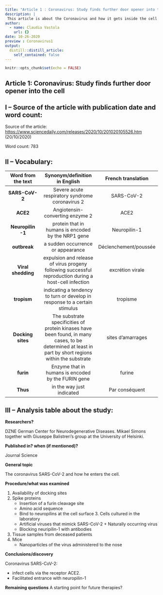 ```yaml
---
title: "Article 1 : Coronavirus: Study finds further door opener into the cell"
description: |
 This article is about the Coronavirus and how it gets inside the cell.
author:
  - name: Claudia Vastola
    url: {}
date: 10-26-2020
preview : Coronavirus1
output:
  distill::distill_article:
    self_contained: false
---
```


```r
knitr::opts_chunk$set(echo = FALSE)
```


## Article 1: Coronavirus: Study finds further door opener into the cell


## I – Source of the article with publication date and word count:


Source of the article:  <https://www.sciencedaily.com/releases/2020/10/201020105526.htm> 
(20/10/2020)


Word count: 783

## II – Vocabulary: 


| Word from the text | Synonym/definition in English | French translation | 
|:----------:|:-------------:|:------:|
| **SARS-CoV-2** | Severe acute respiratory syndrome coronavirus 2 | SARS-CoV-2 |
| **ACE2** | Angiotensin-converting enzyme 2 | ACE2 |
| **Neuropilin -1** | protein that in humans is encoded by the NRP1 gene | Neuropilin-1 |
| **outbreak** | a sudden occurrence or appearance | Déclenchement/poussée |
| **Viral shedding** | expulsion and release of virus progeny following successful reproduction during a host-cell infection | excrétion virale |
| **tropism** | indicating a tendency to turn or develop in response to a certain stimulus | tropisme |
| **Docking sites** | The substrate specificities of protein kinases have been found, in many cases, to be determined at least in part by short regions within the substrate | sites d'amarrages |
| **furin** | Enzyme that in humans is encoded by the FURIN gene | furine |
| **Thus** | in the way just indicated | Par conséquent |


## III – Analysis table about the study:


**Researchers?** 

DZNE German Center for Neurodegenerative Diseases. Mikael Simons together with Giuseppe Balistreri's group at the University of Helsinki.


**Published in? when (if mentioned)?**  


Journal Science 


**General topic**  

The coronavirus SARS-CoV-2 and how he enters the cell. 


**Procedure/what was examined** 


1. Availability of docking sites 
2. Spike proteins 
    * Insertion of a furin cleavage site
    * Amino acid sequence
    * Bind to neuropilins at the cell surface 3. Cells cultured in the laboratory
    * Artificial viruses that mimick SARS-CoV-2 + Naturally occurring virus
    * Blocking neuripilin-1 with antibodies 
4. Tissue samples from deceased patients 
5. Mice
    * Nanoparticles of the virus administered to the nose
    
    
**Conclusions/discovery**   

Coronavirus SARS-CoV-2:


- infect cells via the receptor ACE2.
- Facilitated entrance with neuropilin-1 
    
    
**Remaining questions**  A starting point for future therapies? 


